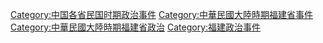[[Category:中国各省民国时期政治事件|Category:中国各省民国时期政治事件]]
[[Category:中華民國大陸時期福建省事件‎|Category:中華民國大陸時期福建省事件‎]]
[[Category:中華民國大陸時期福建省政治|Category:中華民國大陸時期福建省政治]]
[[Category:福建政治事件|Category:福建政治事件]]